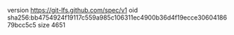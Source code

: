 version https://git-lfs.github.com/spec/v1
oid sha256:bb4754924f19117c559a985c106311ec4900b36d4f19ecce3060418679bcc5c5
size 4651
